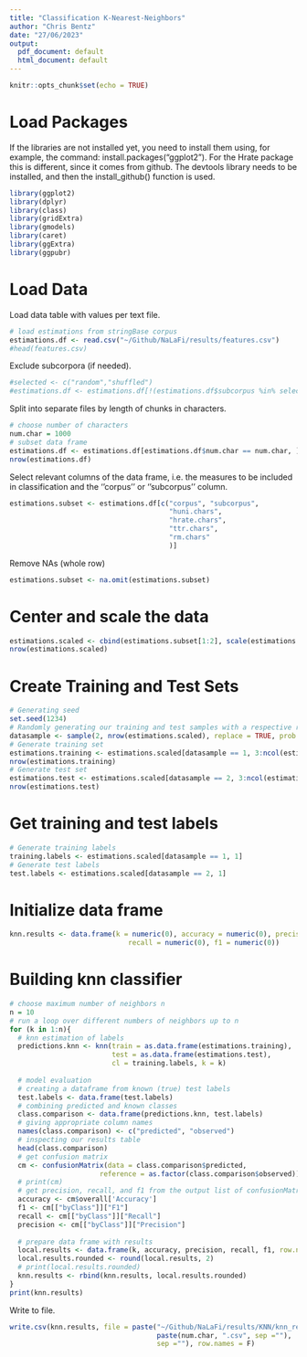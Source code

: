 ```yaml
---
title: "Classification K-Nearest-Neighbors"
author: "Chris Bentz"
date: "27/06/2023"
output:
  pdf_document: default
  html_document: default
---
```


```r
knitr::opts_chunk$set(echo = TRUE)
```

# Load Packages
If the libraries are not installed yet, you need to install them using, for example, the command: install.packages("ggplot2"). For the Hrate package this is different, since it comes from github. The devtools library needs to be installed, and then the install_github() function is used.
```r
library(ggplot2)
library(dplyr)
library(class)
library(gridExtra)
library(gmodels)
library(caret)
library(ggExtra)
library(ggpubr)
```

# Load Data
Load data table with values per text file. 
```r
# load estimations from stringBase corpus
estimations.df <- read.csv("~/Github/NaLaFi/results/features.csv")
#head(features.csv)
```

Exclude subcorpora (if needed).
```r
#selected <- c("random","shuffled")
#estimations.df <- estimations.df[!(estimations.df$subcorpus %in% selected), ]
```

Split into separate files by length of chunks in characters.
```r
# choose number of characters
num.char = 1000
# subset data frame
estimations.df <- estimations.df[estimations.df$num.char == num.char, ]
nrow(estimations.df)
```

Select relevant columns of the data frame, i.e. the measures to be included in classification and the ''corpus'' or ''subcorpus'' column.
```r
estimations.subset <- estimations.df[c("corpus", "subcorpus", 
                                       "huni.chars", 
                                       "hrate.chars", 
                                       "ttr.chars", 
                                       "rm.chars"
                                       )]
```

Remove NAs (whole row)
```r
estimations.subset <- na.omit(estimations.subset)
```

# Center and scale the data
```r
estimations.scaled <- cbind(estimations.subset[1:2], scale(estimations.subset[3:ncol(estimations.subset)]))
nrow(estimations.scaled)
```

# Create Training and Test Sets
```r
# Generating seed
set.seed(1234)
# Randomly generating our training and test samples with a respective ratio of 2/3 and 1/3
datasample <- sample(2, nrow(estimations.scaled), replace = TRUE, prob = c(0.67, 0.33))
# Generate training set
estimations.training <- estimations.scaled[datasample == 1, 3:ncol(estimations.scaled)]
nrow(estimations.training)
# Generate test set 
estimations.test <- estimations.scaled[datasample == 2, 3:ncol(estimations.scaled)]
nrow(estimations.test)
```

# Get training and test labels
```r
# Generate training labels
training.labels <- estimations.scaled[datasample == 1, 1]
# Generate test labels
test.labels <- estimations.scaled[datasample == 2, 1]
```

# Initialize data frame
```r
knn.results <- data.frame(k = numeric(0), accuracy = numeric(0), precision = numeric(0), 
                             recall = numeric(0), f1 = numeric(0))
```

# Building knn classifier
```r
# choose maximum number of neighbors n
n = 10
# run a loop over different numbers of neighbors up to n
for (k in 1:n){
  # knn estimation of labels
  predictions.knn <- knn(train = as.data.frame(estimations.training), 
                         test = as.data.frame(estimations.test), 
                         cl = training.labels, k = k)
  
  # model evaluation
  # creating a dataframe from known (true) test labels
  test.labels <- data.frame(test.labels)
  # combining predicted and known classes
  class.comparison <- data.frame(predictions.knn, test.labels)
  # giving appropriate column names
  names(class.comparison) <- c("predicted", "observed")
  # inspecting our results table
  head(class.comparison)
  # get confusion matrix
  cm <- confusionMatrix(data = class.comparison$predicted, 
                      reference = as.factor(class.comparison$observed))
  # print(cm)
  # get precision, recall, and f1 from the output list of confusionMatrix()
  accuracy <- cm$overall['Accuracy']
  f1 <- cm[["byClass"]]["F1"]
  recall <- cm[["byClass"]]["Recall"]
  precision <- cm[["byClass"]]["Precision"]
  
  # prepare data frame with results
  local.results <- data.frame(k, accuracy, precision, recall, f1, row.names = NULL)
  local.results.rounded <- round(local.results, 2)
  # print(local.results.rounded)
  knn.results <- rbind(knn.results, local.results.rounded)
}
print(knn.results)
```

Write to file.
```r
write.csv(knn.results, file = paste("~/Github/NaLaFi/results/KNN/knn_results_", 
                                    paste(num.char, ".csv", sep =""), 
                                    sep =""), row.names = F)
```
